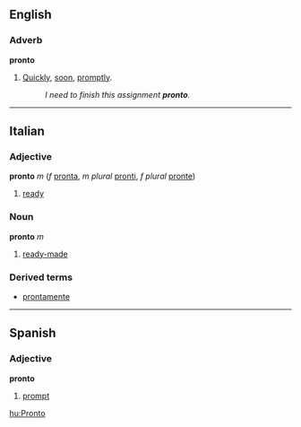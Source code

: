 ==English==

===Adverb===
'''pronto'''
# [[quickly|Quickly]], [[soon]], [[promptly]].
#: ''I need to finish this assignment '''pronto'''.''

----
==Italian==
===Adjective===
'''pronto''' ''m'' (''f'' [[pronta]], ''m plural'' [[pronti]], ''f plural'' [[pronte]])

#[[ready]]

===Noun===
'''pronto''' ''m''

#[[ready-made]]

===Derived terms===
*[[prontamente]]

----
==Spanish==
===Adjective===
'''pronto'''

#[[prompt]]

[[hu:Pronto]]
